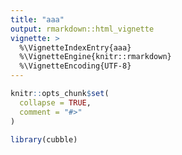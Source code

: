 ```yaml
---
title: "aaa"
output: rmarkdown::html_vignette
vignette: >
  %\VignetteIndexEntry{aaa}
  %\VignetteEngine{knitr::rmarkdown}
  %\VignetteEncoding{UTF-8}
---
```


```r
knitr::opts_chunk$set(
  collapse = TRUE,
  comment = "#>"
)
```

```r
library(cubble)
```
